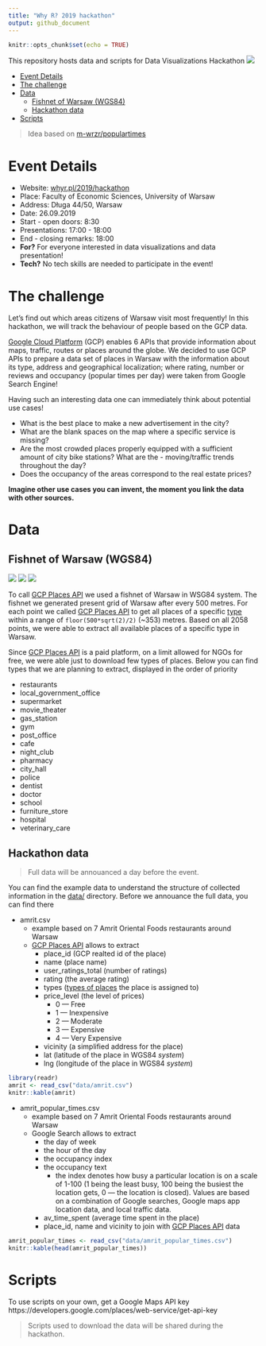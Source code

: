 ```yaml
---
title: "Why R? 2019 hackathon"
output: github_document
---
```


```r
knitr::opts_chunk$set(echo = TRUE)
```

This repository hosts data and scripts for Data Visualizations Hackathon
![](http://whyr.pl/foundation/images/fulls/whyr2019/hackathon/plakat_hackathon2.jpg)

- [Event Details](#event-details)
- [The challenge](#the-challenge)
- [Data](#data)
  - [Fishnet of Warsaw (WGS84)](#fishnet-of-warsaw-wgs84)
  - [Hackathon data](#hackathon-data)
- [Scripts](#scripts)

> Idea based on [m-wrzr/populartimes](https://github.com/m-wrzr/populartimes)

# Event Details

- Website: [whyr.pl/2019/hackathon](http://whyr.pl/2019/hackathon)
- Place: Faculty of Economic Sciences, University of Warsaw
- Address: Długa 44/50, Warsaw
- Date: 26.09.2019
- Start - open doors: 8:30
- Presentations: 17:00 - 18:00
- End - closing remarks: 18:00
- **For?** For everyone interested in data visualizations and data presentation!
- **Tech?** No tech skills are needed to participate in the event!

# The challenge

Let’s find out which areas citizens of Warsaw visit most frequently! In this hackathon, we will track the behaviour of people based on the GCP data.

[Google Cloud Platform](https://cloud.google.com/) (GCP) enables 6 APIs that provide information about maps, traffic, routes or places around the globe. We decided to use GCP APIs to prepare a data set of places in Warsaw with the information about its type, address and geographical localization; where rating, number or reviews and occupancy (popular times per day) were taken from Google Search Engine!

Having such an interesting data one can immediately think about potential use cases!

- What is the best place to make a new advertisement in the city?
- What are the blank spaces on the map where a specific service is missing?
- Are the most crowded places properly equipped with a sufficient amount of city bike stations? What are the - moving/traffic trends throughout the day?
- Does the occupancy of the areas correspond to the real estate prices?

**Imagine other use cases you can invent, the moment you link the data with other sources.**

# Data

## Fishnet of Warsaw (WGS84)

![](https://raw.githubusercontent.com/WhyR2019/hackathon/master/plots/warsaw_wgs84_every_500m.png)
![](https://raw.githubusercontent.com/WhyR2019/hackathon/master/plots/warsaw_wgs84_every_1000m.png)
![](https://raw.githubusercontent.com/WhyR2019/hackathon/master/plots/warsaw_wgs84_every_100m.png)

To call [GCP Places API](https://developers.google.com/places/web-service/details) we used
a fishnet of Warsaw in WSG84 system. The fishnet we generated present grid of Warsaw after every 500 metres.
For each point we called [GCP Places API](https://developers.google.com/places/web-service/details) to get all
places of a specific [type]((https://developers.google.com/places/web-service/supported_types#table1)) within a range of
`floor(500*sqrt(2)/2)` (~353) metres. Based on all 2058 points, we were able to extract all available
places of a specific type in Warsaw.

Since [GCP Places API](https://developers.google.com/places/web-service/details) is a paid platform, on a limit allowed for NGOs for free, we were able just to download few types of places. Below you can find types that we are planning to extract, displayed in the order of priority

- restaurants
- local_government_office
- supermarket
- movie_theater
- gas_station
- gym
- post_office
- cafe
- night_club
- pharmacy
- city_hall
- police
- dentist
- doctor
- school
- furniture_store
- hospital
- veterinary_care

## Hackathon data

> Full data will be annouanced a day before the event.

You can find the example data to understand the structure of collected information in the [data/](https://github.com/WhyR2019/hackathon/tree/master/data) directory. Before we annouance the full data, you can find there

- amrit.csv
    - example based on 7 Amrit Oriental Foods restaurants around Warsaw
    - [GCP Places API](https://developers.google.com/places/web-service/details) allows to extract
        - place_id (GCP realted id of the place)
        - name (place name)
        - user_ratings_total (number of ratings)
        - rating (the average rating)
        - types ([types of places](https://developers.google.com/places/web-service/supported_types#table1) the place is assigned to)
        - price_level (the level of prices)
            - 0 — Free
            - 1 — Inexpensive
            - 2 — Moderate
            - 3 — Expensive
            - 4 — Very Expensive
        - vicinity (a simplified address for the place)
        - lat (latitude of the place in WGS84 *system*)
        - lng (longitude of the place in WGS84 *system*)

```r
library(readr)
amrit <- read_csv("data/amrit.csv")
knitr::kable(amrit)
```

- amrit_popular_times.csv
    - example based on 7 Amrit Oriental Foods restaurants around Warsaw
    - Google Search allows to extract
        - the day of week
        - the hour of the day
        - the occupancy index
        - the occupancy text
            - the index denotes how busy a particular location is on a scale of 1-100 
            (1 being the least busy, 100 being the busiest the location gets, 
            0 --- the location is closed).
            Values are based on a combination of Google searches, Google maps app location data, and local traffic data.
        - av_time_spent (average time spent in the place)
        - place_id, name and vicinity to join with [GCP Places API](https://developers.google.com/places/web-service/details) data
        
```r
amrit_popular_times <- read_csv("data/amrit_popular_times.csv")
knitr::kable(head(amrit_popular_times))
```

# Scripts

To use scripts on your own, get a Google Maps API key https://developers.google.com/places/web-service/get-api-key

> Scripts used to download the data will be shared during the hackathon.
